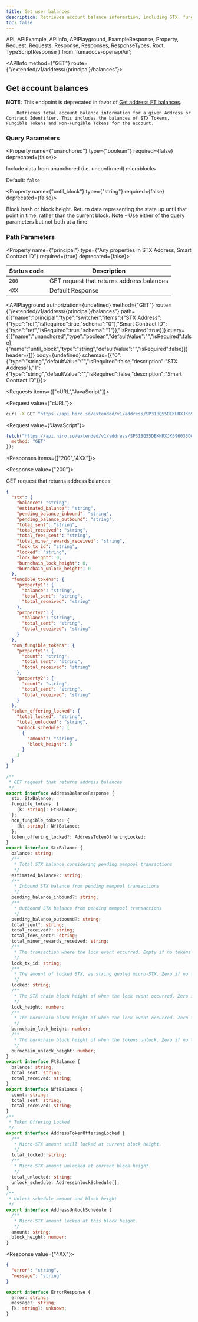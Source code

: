 ```yaml
---
title: Get user balances
description: Retrieves account balance information, including STX, fungible, and non-fungible tokens.
toc: false
---
```


  API,
  APIExample,
  APIInfo,
  APIPlayground,
  ExampleResponse,
  Property,
  Request,
  Requests,
  Response,
  Responses,
  ResponseTypes,
  Root,
  TypeScriptResponse
} from 'fumadocs-openapi/ui';

<Root baseUrl="https://api.hiro.so">

<API>

<APIInfo method={"GET"} route={"/extended/v1/address/{principal}/balances"}>

## Get account balances

**NOTE:** This endpoint is deprecated in favor of [Get address FT balances](/stacks/api/accounts/principal-ft-balances).
        
        Retrieves total account balance information for a given Address or Contract Identifier. This includes the balances of STX Tokens, Fungible Tokens and Non-Fungible Tokens for the account.

### Query Parameters

<Property name={"unanchored"} type={"boolean"} required={false} deprecated={false}>

Include data from unanchored (i.e. unconfirmed) microblocks

<span>Default: `false`</span>

</Property>

<Property name={"until_block"} type={"string"} required={false} deprecated={false}>

Block hash or block height. Return data representing the state up until that point in time, rather than the current block. Note - Use either of the query parameters but not both at a time.

</Property>

### Path Parameters

<Property name={"principal"} type={"Any properties in STX Address, Smart Contract ID"} required={true} deprecated={false}>

</Property>

| Status code | Description |
| ----------- | ----------- |
| `200` | GET request that returns address balances |
| `4XX` | Default Response |

<APIPlayground authorization={undefined} method={"GET"} route={"/extended/v1/address/{principal}/balances"} path={[{"name":"principal","type":"switcher","items":{"STX Address":{"type":"ref","isRequired":true,"schema":"0"},"Smart Contract ID":{"type":"ref","isRequired":true,"schema":"1"}},"isRequired":true}]} query={[{"name":"unanchored","type":"boolean","defaultValue":"","isRequired":false},{"name":"until_block","type":"string","defaultValue":"","isRequired":false}]} header={[]} body={undefined} schemas={{"0":{"type":"string","defaultValue":"","isRequired":false,"description":"STX Address"},"1":{"type":"string","defaultValue":"","isRequired":false,"description":"Smart Contract ID"}}}>

</APIPlayground>

</APIInfo>

<APIExample>

<Requests items={["cURL","JavaScript"]}>

<Request value={"cURL"}>

```bash
curl -X GET "https://api.hiro.so/extended/v1/address/SP318Q55DEKHRXJK696033DQN5C54D9K2EE6DHRWP/balances?unanchored=false&until_block=string"
```

</Request>

<Request value={"JavaScript"}>

```js
fetch("https://api.hiro.so/extended/v1/address/SP318Q55DEKHRXJK696033DQN5C54D9K2EE6DHRWP/balances?unanchored=false&until_block=string", {
  method: "GET"
});
```

</Request>

</Requests>

<Responses items={["200","4XX"]}>

<Response value={"200"}>

GET request that returns address balances

<ResponseTypes>

<ExampleResponse>

```json
{
  "stx": {
    "balance": "string",
    "estimated_balance": "string",
    "pending_balance_inbound": "string",
    "pending_balance_outbound": "string",
    "total_sent": "string",
    "total_received": "string",
    "total_fees_sent": "string",
    "total_miner_rewards_received": "string",
    "lock_tx_id": "string",
    "locked": "string",
    "lock_height": 0,
    "burnchain_lock_height": 0,
    "burnchain_unlock_height": 0
  },
  "fungible_tokens": {
    "property1": {
      "balance": "string",
      "total_sent": "string",
      "total_received": "string"
    },
    "property2": {
      "balance": "string",
      "total_sent": "string",
      "total_received": "string"
    }
  },
  "non_fungible_tokens": {
    "property1": {
      "count": "string",
      "total_sent": "string",
      "total_received": "string"
    },
    "property2": {
      "count": "string",
      "total_sent": "string",
      "total_received": "string"
    }
  },
  "token_offering_locked": {
    "total_locked": "string",
    "total_unlocked": "string",
    "unlock_schedule": [
      {
        "amount": "string",
        "block_height": 0
      }
    ]
  }
}
```

</ExampleResponse>

<TypeScriptResponse>

```ts
/**
 * GET request that returns address balances
 */
export interface AddressBalanceResponse {
  stx: StxBalance;
  fungible_tokens: {
    [k: string]: FtBalance;
  };
  non_fungible_tokens: {
    [k: string]: NftBalance;
  };
  token_offering_locked?: AddressTokenOfferingLocked;
}
export interface StxBalance {
  balance: string;
  /**
   * Total STX balance considering pending mempool transactions
   */
  estimated_balance?: string;
  /**
   * Inbound STX balance from pending mempool transactions
   */
  pending_balance_inbound?: string;
  /**
   * Outbound STX balance from pending mempool transactions
   */
  pending_balance_outbound?: string;
  total_sent?: string;
  total_received?: string;
  total_fees_sent?: string;
  total_miner_rewards_received: string;
  /**
   * The transaction where the lock event occurred. Empty if no tokens are locked.
   */
  lock_tx_id: string;
  /**
   * The amount of locked STX, as string quoted micro-STX. Zero if no tokens are locked.
   */
  locked: string;
  /**
   * The STX chain block height of when the lock event occurred. Zero if no tokens are locked.
   */
  lock_height: number;
  /**
   * The burnchain block height of when the lock event occurred. Zero if no tokens are locked.
   */
  burnchain_lock_height: number;
  /**
   * The burnchain block height of when the tokens unlock. Zero if no tokens are locked.
   */
  burnchain_unlock_height: number;
}
export interface FtBalance {
  balance: string;
  total_sent: string;
  total_received: string;
}
export interface NftBalance {
  count: string;
  total_sent: string;
  total_received: string;
}
/**
 * Token Offering Locked
 */
export interface AddressTokenOfferingLocked {
  /**
   * Micro-STX amount still locked at current block height.
   */
  total_locked: string;
  /**
   * Micro-STX amount unlocked at current block height.
   */
  total_unlocked: string;
  unlock_schedule: AddressUnlockSchedule[];
}
/**
 * Unlock schedule amount and block height
 */
export interface AddressUnlockSchedule {
  /**
   * Micro-STX amount locked at this block height.
   */
  amount: string;
  block_height: number;
}
```

</TypeScriptResponse>

</ResponseTypes>

</Response>

<Response value={"4XX"}>

<ResponseTypes>

<ExampleResponse>

```json
{
  "error": "string",
  "message": "string"
}
```

</ExampleResponse>

<TypeScriptResponse>

```ts
export interface ErrorResponse {
  error: string;
  message?: string;
  [k: string]: unknown;
}
```

</TypeScriptResponse>

</ResponseTypes>

</Response>

</Responses>

</APIExample>

</API>

</Root>
